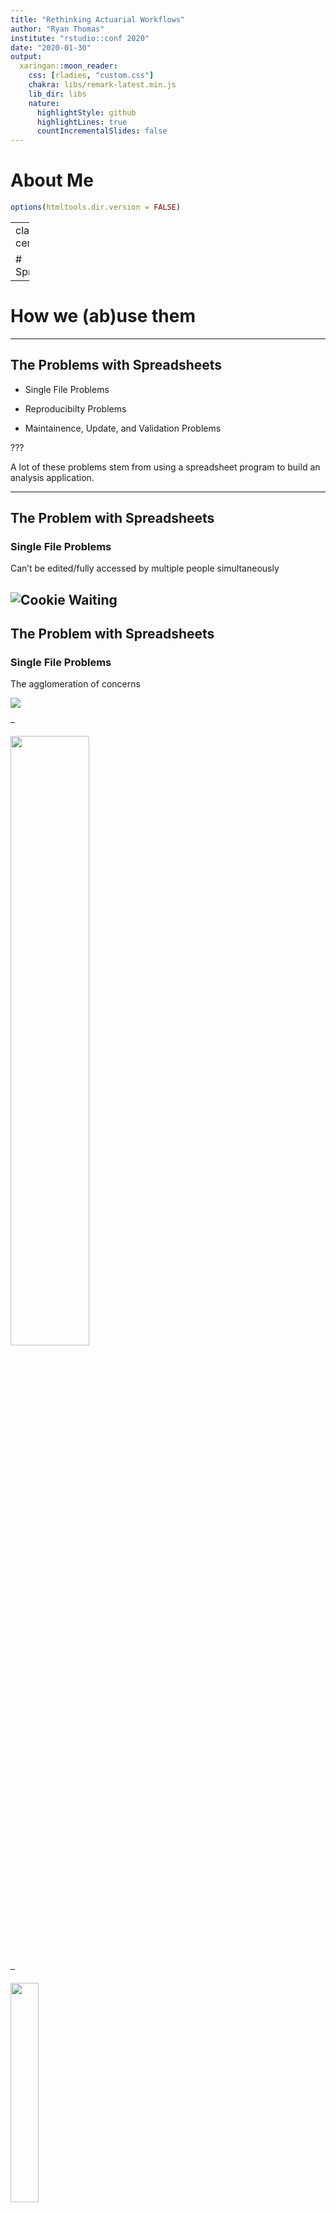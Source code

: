 ```yaml
---
title: "Rethinking Actuarial Workflows"
author: "Ryan Thomas"
institute: "rstudio::conf 2020"
date: "2020-01-30"
output:
  xaringan::moon_reader:
    css: [rladies, "custom.css"]
    chakra: libs/remark-latest.min.js
    lib_dir: libs
    nature:
      highlightStyle: github
      highlightLines: true
      countIncrementalSlides: false
---
```

# About Me


```r
options(htmltools.dir.version = FALSE)
```


---
class: inverse, center, middle

# Spreadsheets:

--

# How we (ab)use them

---

## The Problems with Spreadsheets

* Single File Problems

* Reproducibilty Problems

* Maintainence, Update, and Validation Problems

???

A lot of these problems stem from using a spreadsheet program to build
an analysis application.

---

## The Problem with Spreadsheets

### Single File Problems

Can't be edited/fully accessed by multiple people simultaneously


![Cookie Waiting](images/single_files/cookie_monster_waiting.gif) 
---

## The Problem with Spreadsheets

### Single File Problems

The agglomeration of concerns

<div class="agg-parent">
  <img src="images/single_files/database.png" class="agg-child-responsive">

--

  <img src="images/single_files/algorithm-1.jpeg" width="50%" class="agg-child-1">

--

  <img src="images/single_files/algorithm-2.jpeg" width="30%" class="agg-child-2">

--

  <img src="images/single_files/algorithm-n.jpeg" width="30%" class="agg-child-3">

--

  <img src="images/single_files/visualization.jpeg" width="50%" class="agg-child-4">
</div>

???
- database

- algorithm/model 1

- algorithm/model 2

- ...

- algorithm/model N

- visualization/reporting
 
---

## The Problem with Spreadsheets

### Reproducibilty Problems

* Two types of reproducibility

 - **Type I**: same input + same model -> same results

 - **Type II**: new input + same model -> analogous results

--

* Both are challenging

---

## The Problem with Spreadsheets

### Reproducibilty Problems

Repeating (or Updating) an analysis can be challenging because the steps of
analysis might be encodeded several different ways (even in the same analysis) 
and may involve manual steps.

???

* spreadsheet formula
* macro 
* notes in a spreadsheet, or across multiple spreadsheets
* separately maintained documentation
* inside the analyst's head

---

## The Problem with Spreadsheets

### Reproducibilty Problems

Particularly accute when one needs to analyze an inherited spreadsheet

---

## The Problem with Spreadsheets

### Reproducibilty Problems

"well understood" update procedures result the "template"


---

## The Problem with Spreadsheets

### Maintainence, Updates, and Validation Problems

no ability to track changes

---

## The Problem with Spreadsheets

### Maintainence, Updates, and Validation Problems

VBA Code editor is ... feature def


---

## The Problem with Spreadsheets

### Maintainence, Updates, and Validation Problems

Difficult to find errors and changes in spreadsheet formula as well as VBA logic

---

## The Problem with Spreadsheets

### Maintainence, Updates, and Validation Problems

brittle to changes
---
class: inverse, center, middle

# Is there a better way?

---

## Is there a better way?

### What do we want?

* Ability to multiple people to maintain/edit/update simultaneously

* separation of concerns

* reproducible

* elastic to changes

* **source control**

* consistent starting place (like the template)

---

## Is there a better way?

### A way to get there.

* Project Template
* Rmarkdown
* git
* Drake

---
class: center, inverse, middle

# Demo

---

## If you'd like to work on this project with me

Kasa AI: [https://kasa.ai](https://kasa.ai)

Slides: https://ryanthomasr.com/talks/rethinking-actuarialworkflows

Example repo: https://github.com/actuarialvoodoo/reproducible-reserving

---
class: center, middle

# Thanks!

Slides created via the R package [**xaringan**](https://github.com/yihui/xaringan).

The chakra comes from [remark.js](https://remarkjs.com), [**knitr**](http://yihui.name/knitr), and [R Markdown](https://rmarkdown.rstudio.com).

---
## The Problem with Spreadsheets

### Actuarial Workflow?

![alt text][id]

attribution: https://www.fatherly.com/play/activities/rube-goldberg-machines-joseph-herscher/ 

[id]: images/rube_goldberg.jpeg "Actuarial Workflow"